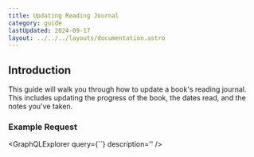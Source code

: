 ```yaml
---
title: Updating Reading Journal
category: guide
lastUpdated: 2024-09-17
layout: ../../../layouts/documentation.astro
---
```


## Introduction

This guide will walk you through how to update a book's reading journal.
This includes updating the progress of the book, the dates read, and the notes you've taken.

### Example Request
<GraphQLExplorer query={``} description='' />